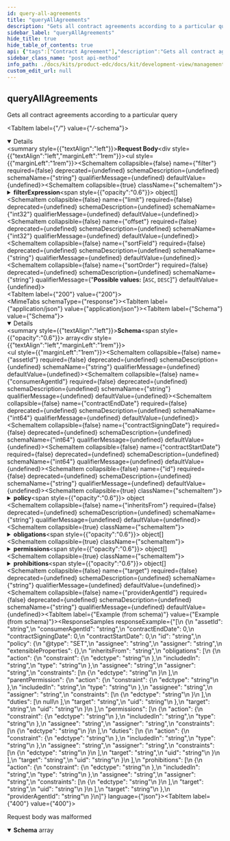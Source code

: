 ```yaml
---
id: query-all-agreements
title: "queryAllAgreements"
description: "Gets all contract agreements according to a particular query"
sidebar_label: "queryAllAgreements"
hide_title: true
hide_table_of_contents: true
api: {"tags":["Contract Agreement"],"description":"Gets all contract agreements according to a particular query","operationId":"queryAllAgreements","requestBody":{"content":{"*/*":{"schema":{"type":"object","properties":{"filter":{"type":"string"},"filterExpression":{"type":"array","items":{"required":["operandLeft","operator"],"type":"object","properties":{"operandLeft":{"type":"object"},"operandRight":{"type":"object"},"operator":{"type":"string"}}}},"limit":{"type":"integer","format":"int32"},"offset":{"type":"integer","format":"int32"},"sortField":{"type":"string"},"sortOrder":{"type":"string","enum":["ASC","DESC"]}}}}}},"responses":{"200":{"content":{"application/json":{"schema":{"type":"array","items":{"required":["assetId","consumerAgentId","id","policy","providerAgentId"],"type":"object","properties":{"assetId":{"type":"string"},"consumerAgentId":{"type":"string"},"contractEndDate":{"type":"integer","format":"int64"},"contractSigningDate":{"type":"integer","format":"int64"},"contractStartDate":{"type":"integer","format":"int64"},"id":{"type":"string"},"policy":{"type":"object","properties":{"@type":{"type":"string","enum":["SET","OFFER","CONTRACT"]},"assignee":{"type":"string"},"assigner":{"type":"string"},"extensibleProperties":{"type":"object","additionalProperties":{"type":"object"}},"inheritsFrom":{"type":"string"},"obligations":{"type":"array","items":{"type":"object","properties":{"action":{"type":"object","properties":{"constraint":{"required":["edctype"],"type":"object","properties":{"edctype":{"type":"string"}},"discriminator":{"propertyName":"edctype"}},"includedIn":{"type":"string"},"type":{"type":"string"}}},"assignee":{"type":"string"},"assigner":{"type":"string"},"consequence":"circular()","constraints":{"type":"array","items":{"required":["edctype"],"type":"object","properties":{"edctype":{"type":"string"}},"discriminator":{"propertyName":"edctype"}}},"parentPermission":{"type":"object","properties":{"action":{"type":"object","properties":{"constraint":{"required":["edctype"],"type":"object","properties":{"edctype":{"type":"string"}},"discriminator":{"propertyName":"edctype"}},"includedIn":{"type":"string"},"type":{"type":"string"}}},"assignee":{"type":"string"},"assigner":{"type":"string"},"constraints":{"type":"array","items":{"required":["edctype"],"type":"object","properties":{"edctype":{"type":"string"}},"discriminator":{"propertyName":"edctype"}}},"duties":{"type":"array","items":"circular()"},"target":{"type":"string"},"uid":{"type":"string"}}},"target":{"type":"string"},"uid":{"type":"string"}}}},"permissions":{"type":"array","items":{"type":"object","properties":{"action":{"type":"object","properties":{"constraint":{"required":["edctype"],"type":"object","properties":{"edctype":{"type":"string"}},"discriminator":{"propertyName":"edctype"}},"includedIn":{"type":"string"},"type":{"type":"string"}}},"assignee":{"type":"string"},"assigner":{"type":"string"},"constraints":{"type":"array","items":{"required":["edctype"],"type":"object","properties":{"edctype":{"type":"string"}},"discriminator":{"propertyName":"edctype"}}},"duties":{"type":"array","items":{"type":"object","properties":{"action":{"type":"object","properties":{"constraint":{"required":["edctype"],"type":"object","properties":{"edctype":{"type":"string"}},"discriminator":{"propertyName":"edctype"}},"includedIn":{"type":"string"},"type":{"type":"string"}}},"assignee":{"type":"string"},"assigner":{"type":"string"},"consequence":"circular()","constraints":{"type":"array","items":{"required":["edctype"],"type":"object","properties":{"edctype":{"type":"string"}},"discriminator":{"propertyName":"edctype"}}},"parentPermission":"circular()","target":{"type":"string"},"uid":{"type":"string"}}}},"target":{"type":"string"},"uid":{"type":"string"}}}},"prohibitions":{"type":"array","items":{"type":"object","properties":{"action":{"type":"object","properties":{"constraint":{"required":["edctype"],"type":"object","properties":{"edctype":{"type":"string"}},"discriminator":{"propertyName":"edctype"}},"includedIn":{"type":"string"},"type":{"type":"string"}}},"assignee":{"type":"string"},"assigner":{"type":"string"},"constraints":{"type":"array","items":{"required":["edctype"],"type":"object","properties":{"edctype":{"type":"string"}},"discriminator":{"propertyName":"edctype"}}},"target":{"type":"string"},"uid":{"type":"string"}}}},"target":{"type":"string"}}},"providerAgentId":{"type":"string"}}}}}}},"400":{"description":"Request body was malformed","content":{"application/json":{"schema":{"type":"array","items":{"type":"object","properties":{"invalidValue":{"type":"string"},"message":{"type":"string"},"path":{"type":"string"},"type":{"type":"string"}}}}}}}},"method":"post","path":"/contractagreements/request","servers":[{"url":"/"}],"info":{"title":"management-api","description":"REST API documentation for the management-api","version":"0.0.1-SNAPSHOT"},"postman":{"name":"query All Agreements","description":{"content":"Gets all contract agreements according to a particular query","type":"text/plain"},"url":{"path":["contractagreements","request"],"host":["{{baseUrl}}"],"query":[],"variable":[]},"header":[{"key":"Content-Type","value":"*/*"},{"key":"Accept","value":"application/json"}],"method":"POST","body":{"mode":"raw","raw":"\"\""}}}
sidebar_class_name: "post api-method"
info_path: ./docs/kits/product-edc/docs/kit/development-view/management-api
custom_edit_url: null
---
```



## queryAllAgreements



Gets all contract agreements according to a particular query

<MimeTabs><TabItem label={"*/*"} value={"*/*-schema"}><details style={{}} data-collapsed={false} open={true}><summary style={{"textAlign":"left"}}><strong>Request Body</strong></summary><div style={{"textAlign":"left","marginLeft":"1rem"}}></div><ul style={{"marginLeft":"1rem"}}><SchemaItem collapsible={false} name={"filter"} required={false} deprecated={undefined} schemaDescription={undefined} schemaName={"string"} qualifierMessage={undefined} defaultValue={undefined}></SchemaItem><SchemaItem collapsible={true} className={"schemaItem"}><details style={{}}><summary style={{}}><strong>filterExpression</strong><span style={{"opacity":"0.6"}}> object[]</span></summary><div style={{"marginLeft":"1rem"}}><SchemaItem collapsible={false} name={"operandLeft"} required={true} deprecated={undefined} schemaDescription={undefined} schemaName={"object"} qualifierMessage={undefined} defaultValue={undefined}></SchemaItem><SchemaItem collapsible={false} name={"operandRight"} required={false} deprecated={undefined} schemaDescription={undefined} schemaName={"object"} qualifierMessage={undefined} defaultValue={undefined}></SchemaItem><SchemaItem collapsible={false} name={"operator"} required={true} deprecated={undefined} schemaDescription={undefined} schemaName={"string"} qualifierMessage={undefined} defaultValue={undefined}></SchemaItem></div></details></SchemaItem><SchemaItem collapsible={false} name={"limit"} required={false} deprecated={undefined} schemaDescription={undefined} schemaName={"int32"} qualifierMessage={undefined} defaultValue={undefined}></SchemaItem><SchemaItem collapsible={false} name={"offset"} required={false} deprecated={undefined} schemaDescription={undefined} schemaName={"int32"} qualifierMessage={undefined} defaultValue={undefined}></SchemaItem><SchemaItem collapsible={false} name={"sortField"} required={false} deprecated={undefined} schemaDescription={undefined} schemaName={"string"} qualifierMessage={undefined} defaultValue={undefined}></SchemaItem><SchemaItem collapsible={false} name={"sortOrder"} required={false} deprecated={undefined} schemaDescription={undefined} schemaName={"string"} qualifierMessage={"**Possible values:** [`ASC`, `DESC`]"} defaultValue={undefined}></SchemaItem></ul></details></TabItem></MimeTabs><div><ApiTabs><TabItem label={"200"} value={"200"}><div></div><div><MimeTabs schemaType={"response"}><TabItem label={"application/json"} value={"application/json"}><SchemaTabs><TabItem label={"Schema"} value={"Schema"}><details style={{}} data-collapsed={false} open={true}><summary style={{"textAlign":"left"}}><strong>Schema</strong><span style={{"opacity":"0.6"}}> array</span></summary><div style={{"textAlign":"left","marginLeft":"1rem"}}></div><ul style={{"marginLeft":"1rem"}}><SchemaItem collapsible={false} name={"assetId"} required={false} deprecated={undefined} schemaDescription={undefined} schemaName={"string"} qualifierMessage={undefined} defaultValue={undefined}></SchemaItem><SchemaItem collapsible={false} name={"consumerAgentId"} required={false} deprecated={undefined} schemaDescription={undefined} schemaName={"string"} qualifierMessage={undefined} defaultValue={undefined}></SchemaItem><SchemaItem collapsible={false} name={"contractEndDate"} required={false} deprecated={undefined} schemaDescription={undefined} schemaName={"int64"} qualifierMessage={undefined} defaultValue={undefined}></SchemaItem><SchemaItem collapsible={false} name={"contractSigningDate"} required={false} deprecated={undefined} schemaDescription={undefined} schemaName={"int64"} qualifierMessage={undefined} defaultValue={undefined}></SchemaItem><SchemaItem collapsible={false} name={"contractStartDate"} required={false} deprecated={undefined} schemaDescription={undefined} schemaName={"int64"} qualifierMessage={undefined} defaultValue={undefined}></SchemaItem><SchemaItem collapsible={false} name={"id"} required={false} deprecated={undefined} schemaDescription={undefined} schemaName={"string"} qualifierMessage={undefined} defaultValue={undefined}></SchemaItem><SchemaItem collapsible={true} className={"schemaItem"}><details style={{}}><summary style={{}}><strong>policy</strong><span style={{"opacity":"0.6"}}> object</span></summary><div style={{"marginLeft":"1rem"}}><SchemaItem collapsible={false} name={"@type"} required={false} deprecated={undefined} schemaDescription={undefined} schemaName={"string"} qualifierMessage={"**Possible values:** [`SET`, `OFFER`, `CONTRACT`]"} defaultValue={undefined}></SchemaItem><SchemaItem collapsible={false} name={"assignee"} required={false} deprecated={undefined} schemaDescription={undefined} schemaName={"string"} qualifierMessage={undefined} defaultValue={undefined}></SchemaItem><SchemaItem collapsible={false} name={"assigner"} required={false} deprecated={undefined} schemaDescription={undefined} schemaName={"string"} qualifierMessage={undefined} defaultValue={undefined}></SchemaItem><SchemaItem collapsible={true} className={"schemaItem"}><details style={{}}><summary style={{}}><strong>extensibleProperties</strong><span style={{"opacity":"0.6"}}> object</span></summary><div style={{"marginLeft":"1rem"}}><li><div><code>property name*</code><span style={{"opacity":"0.6"}}> object</span></div></li></div></details></SchemaItem><SchemaItem collapsible={false} name={"inheritsFrom"} required={false} deprecated={undefined} schemaDescription={undefined} schemaName={"string"} qualifierMessage={undefined} defaultValue={undefined}></SchemaItem><SchemaItem collapsible={true} className={"schemaItem"}><details style={{}}><summary style={{}}><strong>obligations</strong><span style={{"opacity":"0.6"}}> object[]</span></summary><div style={{"marginLeft":"1rem"}}><SchemaItem collapsible={true} className={"schemaItem"}><details style={{}}><summary style={{}}><strong>action</strong><span style={{"opacity":"0.6"}}> object</span></summary><div style={{"marginLeft":"1rem"}}><SchemaItem collapsible={true} className={"schemaItem"}><details style={{}}><summary style={{}}><strong>constraint</strong><span style={{"opacity":"0.6"}}> object</span></summary><div style={{"marginLeft":"1rem"}}></div></details></SchemaItem><SchemaItem collapsible={false} name={"includedIn"} required={false} deprecated={undefined} schemaDescription={undefined} schemaName={"string"} qualifierMessage={undefined} defaultValue={undefined}></SchemaItem><SchemaItem collapsible={false} name={"type"} required={false} deprecated={undefined} schemaDescription={undefined} schemaName={"string"} qualifierMessage={undefined} defaultValue={undefined}></SchemaItem></div></details></SchemaItem><SchemaItem collapsible={false} name={"assignee"} required={false} deprecated={undefined} schemaDescription={undefined} schemaName={"string"} qualifierMessage={undefined} defaultValue={undefined}></SchemaItem><SchemaItem collapsible={false} name={"assigner"} required={false} deprecated={undefined} schemaDescription={undefined} schemaName={"string"} qualifierMessage={undefined} defaultValue={undefined}></SchemaItem><SchemaItem collapsible={false} name={"consequence"} required={false} deprecated={undefined} schemaDescription={undefined} schemaName={""} qualifierMessage={undefined} defaultValue={undefined}></SchemaItem><SchemaItem collapsible={true} className={"schemaItem"}><details style={{}}><summary style={{}}><strong>constraints</strong><span style={{"opacity":"0.6"}}> object[]</span></summary><div style={{"marginLeft":"1rem"}}></div></details></SchemaItem><SchemaItem collapsible={true} className={"schemaItem"}><details style={{}}><summary style={{}}><strong>parentPermission</strong><span style={{"opacity":"0.6"}}> object</span></summary><div style={{"marginLeft":"1rem"}}><SchemaItem collapsible={true} className={"schemaItem"}><details style={{}}><summary style={{}}><strong>action</strong><span style={{"opacity":"0.6"}}> object</span></summary><div style={{"marginLeft":"1rem"}}><SchemaItem collapsible={true} className={"schemaItem"}><details style={{}}><summary style={{}}><strong>constraint</strong><span style={{"opacity":"0.6"}}> object</span></summary><div style={{"marginLeft":"1rem"}}></div></details></SchemaItem><SchemaItem collapsible={false} name={"includedIn"} required={false} deprecated={undefined} schemaDescription={undefined} schemaName={"string"} qualifierMessage={undefined} defaultValue={undefined}></SchemaItem><SchemaItem collapsible={false} name={"type"} required={false} deprecated={undefined} schemaDescription={undefined} schemaName={"string"} qualifierMessage={undefined} defaultValue={undefined}></SchemaItem></div></details></SchemaItem><SchemaItem collapsible={false} name={"assignee"} required={false} deprecated={undefined} schemaDescription={undefined} schemaName={"string"} qualifierMessage={undefined} defaultValue={undefined}></SchemaItem><SchemaItem collapsible={false} name={"assigner"} required={false} deprecated={undefined} schemaDescription={undefined} schemaName={"string"} qualifierMessage={undefined} defaultValue={undefined}></SchemaItem><SchemaItem collapsible={true} className={"schemaItem"}><details style={{}}><summary style={{}}><strong>constraints</strong><span style={{"opacity":"0.6"}}> object[]</span></summary><div style={{"marginLeft":"1rem"}}></div></details></SchemaItem><SchemaItem collapsible={false} name={"duties"} required={false} deprecated={undefined} schemaDescription={undefined} schemaName={"undefined[]"} qualifierMessage={undefined} defaultValue={undefined}></SchemaItem><SchemaItem collapsible={false} name={"target"} required={false} deprecated={undefined} schemaDescription={undefined} schemaName={"string"} qualifierMessage={undefined} defaultValue={undefined}></SchemaItem><SchemaItem collapsible={false} name={"uid"} required={false} deprecated={undefined} schemaDescription={undefined} schemaName={"string"} qualifierMessage={undefined} defaultValue={undefined}></SchemaItem></div></details></SchemaItem><SchemaItem collapsible={false} name={"target"} required={false} deprecated={undefined} schemaDescription={undefined} schemaName={"string"} qualifierMessage={undefined} defaultValue={undefined}></SchemaItem><SchemaItem collapsible={false} name={"uid"} required={false} deprecated={undefined} schemaDescription={undefined} schemaName={"string"} qualifierMessage={undefined} defaultValue={undefined}></SchemaItem></div></details></SchemaItem><SchemaItem collapsible={true} className={"schemaItem"}><details style={{}}><summary style={{}}><strong>permissions</strong><span style={{"opacity":"0.6"}}> object[]</span></summary><div style={{"marginLeft":"1rem"}}><SchemaItem collapsible={true} className={"schemaItem"}><details style={{}}><summary style={{}}><strong>action</strong><span style={{"opacity":"0.6"}}> object</span></summary><div style={{"marginLeft":"1rem"}}><SchemaItem collapsible={true} className={"schemaItem"}><details style={{}}><summary style={{}}><strong>constraint</strong><span style={{"opacity":"0.6"}}> object</span></summary><div style={{"marginLeft":"1rem"}}></div></details></SchemaItem><SchemaItem collapsible={false} name={"includedIn"} required={false} deprecated={undefined} schemaDescription={undefined} schemaName={"string"} qualifierMessage={undefined} defaultValue={undefined}></SchemaItem><SchemaItem collapsible={false} name={"type"} required={false} deprecated={undefined} schemaDescription={undefined} schemaName={"string"} qualifierMessage={undefined} defaultValue={undefined}></SchemaItem></div></details></SchemaItem><SchemaItem collapsible={false} name={"assignee"} required={false} deprecated={undefined} schemaDescription={undefined} schemaName={"string"} qualifierMessage={undefined} defaultValue={undefined}></SchemaItem><SchemaItem collapsible={false} name={"assigner"} required={false} deprecated={undefined} schemaDescription={undefined} schemaName={"string"} qualifierMessage={undefined} defaultValue={undefined}></SchemaItem><SchemaItem collapsible={true} className={"schemaItem"}><details style={{}}><summary style={{}}><strong>constraints</strong><span style={{"opacity":"0.6"}}> object[]</span></summary><div style={{"marginLeft":"1rem"}}></div></details></SchemaItem><SchemaItem collapsible={true} className={"schemaItem"}><details style={{}}><summary style={{}}><strong>duties</strong><span style={{"opacity":"0.6"}}> object[]</span></summary><div style={{"marginLeft":"1rem"}}><SchemaItem collapsible={true} className={"schemaItem"}><details style={{}}><summary style={{}}><strong>action</strong><span style={{"opacity":"0.6"}}> object</span></summary><div style={{"marginLeft":"1rem"}}><SchemaItem collapsible={true} className={"schemaItem"}><details style={{}}><summary style={{}}><strong>constraint</strong><span style={{"opacity":"0.6"}}> object</span></summary><div style={{"marginLeft":"1rem"}}></div></details></SchemaItem><SchemaItem collapsible={false} name={"includedIn"} required={false} deprecated={undefined} schemaDescription={undefined} schemaName={"string"} qualifierMessage={undefined} defaultValue={undefined}></SchemaItem><SchemaItem collapsible={false} name={"type"} required={false} deprecated={undefined} schemaDescription={undefined} schemaName={"string"} qualifierMessage={undefined} defaultValue={undefined}></SchemaItem></div></details></SchemaItem><SchemaItem collapsible={false} name={"assignee"} required={false} deprecated={undefined} schemaDescription={undefined} schemaName={"string"} qualifierMessage={undefined} defaultValue={undefined}></SchemaItem><SchemaItem collapsible={false} name={"assigner"} required={false} deprecated={undefined} schemaDescription={undefined} schemaName={"string"} qualifierMessage={undefined} defaultValue={undefined}></SchemaItem><SchemaItem collapsible={false} name={"consequence"} required={false} deprecated={undefined} schemaDescription={undefined} schemaName={""} qualifierMessage={undefined} defaultValue={undefined}></SchemaItem><SchemaItem collapsible={true} className={"schemaItem"}><details style={{}}><summary style={{}}><strong>constraints</strong><span style={{"opacity":"0.6"}}> object[]</span></summary><div style={{"marginLeft":"1rem"}}></div></details></SchemaItem><SchemaItem collapsible={false} name={"parentPermission"} required={false} deprecated={undefined} schemaDescription={undefined} schemaName={""} qualifierMessage={undefined} defaultValue={undefined}></SchemaItem><SchemaItem collapsible={false} name={"target"} required={false} deprecated={undefined} schemaDescription={undefined} schemaName={"string"} qualifierMessage={undefined} defaultValue={undefined}></SchemaItem><SchemaItem collapsible={false} name={"uid"} required={false} deprecated={undefined} schemaDescription={undefined} schemaName={"string"} qualifierMessage={undefined} defaultValue={undefined}></SchemaItem></div></details></SchemaItem><SchemaItem collapsible={false} name={"target"} required={false} deprecated={undefined} schemaDescription={undefined} schemaName={"string"} qualifierMessage={undefined} defaultValue={undefined}></SchemaItem><SchemaItem collapsible={false} name={"uid"} required={false} deprecated={undefined} schemaDescription={undefined} schemaName={"string"} qualifierMessage={undefined} defaultValue={undefined}></SchemaItem></div></details></SchemaItem><SchemaItem collapsible={true} className={"schemaItem"}><details style={{}}><summary style={{}}><strong>prohibitions</strong><span style={{"opacity":"0.6"}}> object[]</span></summary><div style={{"marginLeft":"1rem"}}><SchemaItem collapsible={true} className={"schemaItem"}><details style={{}}><summary style={{}}><strong>action</strong><span style={{"opacity":"0.6"}}> object</span></summary><div style={{"marginLeft":"1rem"}}><SchemaItem collapsible={true} className={"schemaItem"}><details style={{}}><summary style={{}}><strong>constraint</strong><span style={{"opacity":"0.6"}}> object</span></summary><div style={{"marginLeft":"1rem"}}></div></details></SchemaItem><SchemaItem collapsible={false} name={"includedIn"} required={false} deprecated={undefined} schemaDescription={undefined} schemaName={"string"} qualifierMessage={undefined} defaultValue={undefined}></SchemaItem><SchemaItem collapsible={false} name={"type"} required={false} deprecated={undefined} schemaDescription={undefined} schemaName={"string"} qualifierMessage={undefined} defaultValue={undefined}></SchemaItem></div></details></SchemaItem><SchemaItem collapsible={false} name={"assignee"} required={false} deprecated={undefined} schemaDescription={undefined} schemaName={"string"} qualifierMessage={undefined} defaultValue={undefined}></SchemaItem><SchemaItem collapsible={false} name={"assigner"} required={false} deprecated={undefined} schemaDescription={undefined} schemaName={"string"} qualifierMessage={undefined} defaultValue={undefined}></SchemaItem><SchemaItem collapsible={true} className={"schemaItem"}><details style={{}}><summary style={{}}><strong>constraints</strong><span style={{"opacity":"0.6"}}> object[]</span></summary><div style={{"marginLeft":"1rem"}}></div></details></SchemaItem><SchemaItem collapsible={false} name={"target"} required={false} deprecated={undefined} schemaDescription={undefined} schemaName={"string"} qualifierMessage={undefined} defaultValue={undefined}></SchemaItem><SchemaItem collapsible={false} name={"uid"} required={false} deprecated={undefined} schemaDescription={undefined} schemaName={"string"} qualifierMessage={undefined} defaultValue={undefined}></SchemaItem></div></details></SchemaItem><SchemaItem collapsible={false} name={"target"} required={false} deprecated={undefined} schemaDescription={undefined} schemaName={"string"} qualifierMessage={undefined} defaultValue={undefined}></SchemaItem></div></details></SchemaItem><SchemaItem collapsible={false} name={"providerAgentId"} required={false} deprecated={undefined} schemaDescription={undefined} schemaName={"string"} qualifierMessage={undefined} defaultValue={undefined}></SchemaItem></ul></details></TabItem><TabItem label={"Example (from schema)"} value={"Example (from schema)"}><ResponseSamples responseExample={"[\n  {\n    \"assetId\": \"string\",\n    \"consumerAgentId\": \"string\",\n    \"contractEndDate\": 0,\n    \"contractSigningDate\": 0,\n    \"contractStartDate\": 0,\n    \"id\": \"string\",\n    \"policy\": {\n      \"@type\": \"SET\",\n      \"assignee\": \"string\",\n      \"assigner\": \"string\",\n      \"extensibleProperties\": {},\n      \"inheritsFrom\": \"string\",\n      \"obligations\": [\n        {\n          \"action\": {\n            \"constraint\": {\n              \"edctype\": \"string\"\n            },\n            \"includedIn\": \"string\",\n            \"type\": \"string\"\n          },\n          \"assignee\": \"string\",\n          \"assigner\": \"string\",\n          \"constraints\": [\n            {\n              \"edctype\": \"string\"\n            }\n          ],\n          \"parentPermission\": {\n            \"action\": {\n              \"constraint\": {\n                \"edctype\": \"string\"\n              },\n              \"includedIn\": \"string\",\n              \"type\": \"string\"\n            },\n            \"assignee\": \"string\",\n            \"assigner\": \"string\",\n            \"constraints\": [\n              {\n                \"edctype\": \"string\"\n              }\n            ],\n            \"duties\": [\n              null\n            ],\n            \"target\": \"string\",\n            \"uid\": \"string\"\n          },\n          \"target\": \"string\",\n          \"uid\": \"string\"\n        }\n      ],\n      \"permissions\": [\n        {\n          \"action\": {\n            \"constraint\": {\n              \"edctype\": \"string\"\n            },\n            \"includedIn\": \"string\",\n            \"type\": \"string\"\n          },\n          \"assignee\": \"string\",\n          \"assigner\": \"string\",\n          \"constraints\": [\n            {\n              \"edctype\": \"string\"\n            }\n          ],\n          \"duties\": [\n            {\n              \"action\": {\n                \"constraint\": {\n                  \"edctype\": \"string\"\n                },\n                \"includedIn\": \"string\",\n                \"type\": \"string\"\n              },\n              \"assignee\": \"string\",\n              \"assigner\": \"string\",\n              \"constraints\": [\n                {\n                  \"edctype\": \"string\"\n                }\n              ],\n              \"target\": \"string\",\n              \"uid\": \"string\"\n            }\n          ],\n          \"target\": \"string\",\n          \"uid\": \"string\"\n        }\n      ],\n      \"prohibitions\": [\n        {\n          \"action\": {\n            \"constraint\": {\n              \"edctype\": \"string\"\n            },\n            \"includedIn\": \"string\",\n            \"type\": \"string\"\n          },\n          \"assignee\": \"string\",\n          \"assigner\": \"string\",\n          \"constraints\": [\n            {\n              \"edctype\": \"string\"\n            }\n          ],\n          \"target\": \"string\",\n          \"uid\": \"string\"\n        }\n      ],\n      \"target\": \"string\"\n    },\n    \"providerAgentId\": \"string\"\n  }\n]"} language={"json"}></ResponseSamples></TabItem></SchemaTabs></TabItem></MimeTabs></div></TabItem><TabItem label={"400"} value={"400"}><div>

Request body was malformed

</div><div><MimeTabs schemaType={"response"}><TabItem label={"application/json"} value={"application/json"}><SchemaTabs><TabItem label={"Schema"} value={"Schema"}><details style={{}} data-collapsed={false} open={true}><summary style={{"textAlign":"left"}}><strong>Schema</strong><span style={{"opacity":"0.6"}}> array</span></summary><div style={{"textAlign":"left","marginLeft":"1rem"}}></div><ul style={{"marginLeft":"1rem"}}><SchemaItem collapsible={false} name={"invalidValue"} required={false} deprecated={undefined} schemaDescription={undefined} schemaName={"string"} qualifierMessage={undefined} defaultValue={undefined}></SchemaItem><SchemaItem collapsible={false} name={"message"} required={false} deprecated={undefined} schemaDescription={undefined} schemaName={"string"} qualifierMessage={undefined} defaultValue={undefined}></SchemaItem><SchemaItem collapsible={false} name={"path"} required={false} deprecated={undefined} schemaDescription={undefined} schemaName={"string"} qualifierMessage={undefined} defaultValue={undefined}></SchemaItem><SchemaItem collapsible={false} name={"type"} required={false} deprecated={undefined} schemaDescription={undefined} schemaName={"string"} qualifierMessage={undefined} defaultValue={undefined}></SchemaItem></ul></details></TabItem><TabItem label={"Example (from schema)"} value={"Example (from schema)"}><ResponseSamples responseExample={"[\n  {\n    \"invalidValue\": \"string\",\n    \"message\": \"string\",\n    \"path\": \"string\",\n    \"type\": \"string\"\n  }\n]"} language={"json"}></ResponseSamples></TabItem></SchemaTabs></TabItem></MimeTabs></div></TabItem></ApiTabs></div>
      